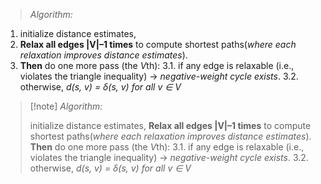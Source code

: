 > *Algorithm:*
>
1. initialize distance estimates, 
2. **Relax all edges |V|–1 times** to compute shortest paths(*where each relaxation improves distance estimates*).
3. **Then** do one more pass (the $V$th): 
      3.1. if any edge is relaxable (i.e., violates the triangle inequality) → *negative-weight cycle exists*.
      3.2. otherwise, *d(s, v) = δ(s, v) for all v ∈ V*

>[!note] *Algorithm:*
> 
> initialize distance estimates, 
**Relax all edges |V|–1 times** to compute shortest paths(*where each relaxation improves distance estimates*).
**Then** do one more pass (the $V$th): 
      3.1. if any edge is relaxable (i.e., violates the triangle inequality) → *negative-weight cycle exists*.
      3.2. otherwise, *d(s, v) = δ(s, v) for all v ∈ V*

